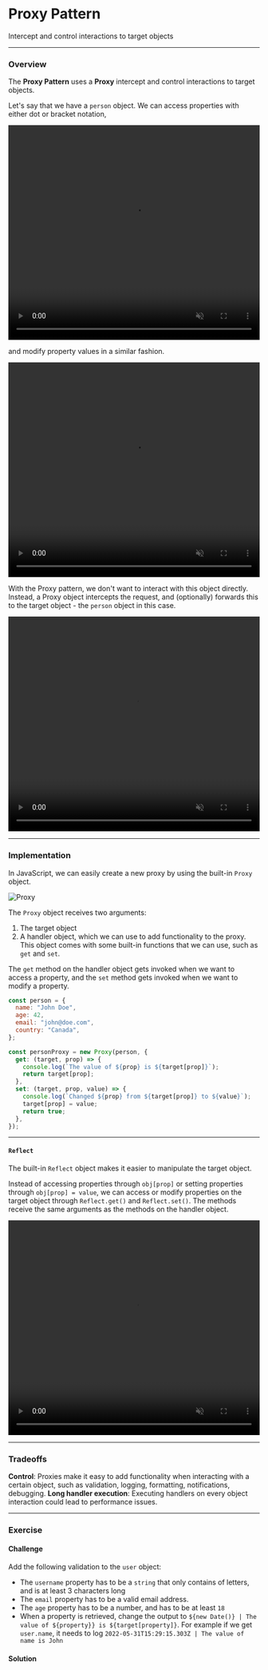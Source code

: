 
# Proxy Pattern

Intercept and control interactions to target objects

---

### Overview

The **Proxy Pattern** uses a **Proxy** intercept and control interactions to target objects.

Let's say that we have a `person` object. We can access properties with either dot or bracket notation,

<video
  width="100%"
  height="430"
  autoPlay
  muted
  loop
  src="https://res.cloudinary.com/dq8xfyhu4/video/upload/v1653361839/FM%20Workshop/design-patterns/proxy-pattern/proxy1_gdxego.mov"
  frameborder="0"
  allow="accelerometer; autoplay; clipboard-write; encrypted-media; gyroscope; picture-in-picture"
  allowFullScreen
  controls
/>

and modify property values in a similar fashion.

<video
  width="100%"
  height="430"
  autoPlay
  muted
  loop
  src="https://res.cloudinary.com/dq8xfyhu4/video/upload/v1653361839/FM%20Workshop/design-patterns/proxy-pattern/proxy2_px4kua.mov"
  frameborder="0"
  allow="accelerometer; autoplay; clipboard-write; encrypted-media; gyroscope; picture-in-picture"
  allowFullScreen
  controls
/>

With the Proxy pattern, we don't want to interact with this object directly. Instead, a Proxy object intercepts the request, and (optionally) forwards this to the target object - the `person` object in this case.

<video
  width="100%"
  height="430"
  autoPlay
  muted
  loop
  src="https://res.cloudinary.com/dq8xfyhu4/video/upload/v1661499156/FM%20Workshop/design-patterns/proxy-pattern/proxy3_ztjb5i.mov"
  frameborder="0"
  allow="accelerometer; autoplay; clipboard-write; encrypted-media; gyroscope; picture-in-picture"
  allowFullScreen
  controls
/>

---

### Implementation

In JavaScript, we can easily create a new proxy by using the built-in `Proxy` object.

![Proxy](/design-patterns/proxy-pattern/001.png)

The `Proxy` object receives two arguments:

1. The target object
2. A handler object, which we can use to add functionality to the proxy. This object comes with some built-in functions that we can use, such as `get` and `set`.

The `get` method on the handler object gets invoked when we want to access a property, and the `set` method gets invoked when we want to modify a property.

```js
const person = {
  name: "John Doe",
  age: 42,
  email: "john@doe.com",
  country: "Canada",
};

const personProxy = new Proxy(person, {
  get: (target, prop) => {
    console.log(`The value of ${prop} is ${target[prop]}`);
    return target[prop];
  },
  set: (target, prop, value) => {
    console.log(`Changed ${prop} from ${target[prop]} to ${value}`);
    target[prop] = value;
    return true;
  },
});
```

---

#### `Reflect`

The built-in `Reflect` object makes it easier to manipulate the target object.

Instead of accessing properties through `obj[prop]` or setting properties through `obj[prop] = value`, we can access or modify properties on the target object through `Reflect.get()` and `Reflect.set()`. The methods receive the same arguments as the methods on the handler object.

<video
  width="100%"
  height="430"
  autoPlay
  muted
  loop
  src="https://res.cloudinary.com/dq8xfyhu4/video/upload/v1654010605/FM%20Workshop/design-patterns/proxy-pattern/Screen_Recording_2022-05-31_at_10.22.18_AM_incofj.mov"
  frameborder="0"
  allow="accelerometer; autoplay; clipboard-write; encrypted-media; gyroscope; picture-in-picture"
  allowFullScreen
  controls
/>

---

### Tradeoffs

<Callout type="green">
  <b>Control</b>: Proxies make it easy to add functionality when interacting
  with a certain object, such as validation, logging, formatting, notifications,
  debugging.
</Callout>

<Callout type="warning" emoji="⚠️">
  <b>Long handler execution</b>: Executing handlers on every object interaction
  could lead to performance issues.
</Callout>

---

### Exercise

#### Challenge

Add the following validation to the `user` object:

- The `username` property has to be a `string` that only contains of letters, and is at least 3 characters long
- The `email` property has to be a valid email address.
- The `age` property has to be a number, and has to be at least `18`
- When a property is retrieved, change the output to `${new Date()} | The value of ${property}} is ${target[property]}`. For example if we get `user.name`, it needs to log `2022-05-31T15:29:15.303Z | The value of name is John`

<StackBlitz name="node-a9qi4n" openFile="index.js" view="editor" />

#### Solution

<StackBlitz name="node-rsssxs" openFile="README.md" view="editor" />
